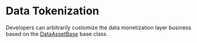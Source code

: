 
# Data Tokenization

Developers can arbitrarily customize the data monetization layer business based on the [DataAssetBase](https://github.com/pyra-marketplace/assets-sdk/blob/main/src/data-asset/DataAssetBase.ts) base class.
